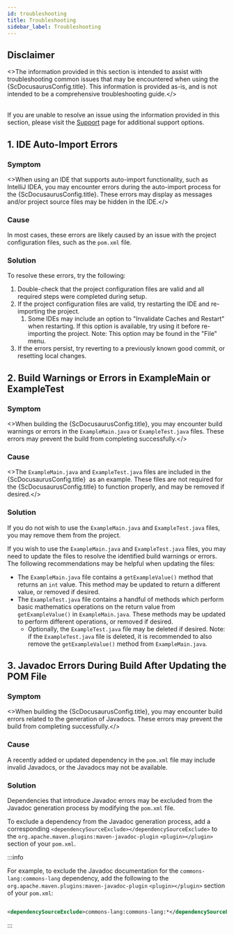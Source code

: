 ```yaml
---
id: troubleshooting
title: Troubleshooting
sidebar_label: Troubleshooting
---
```



## Disclaimer

<>The information provided in this section is intended to assist with troubleshooting common issues
that may be encountered when using the {ScDocusaurusConfig.title}. This information is provided
as-is, and is not intended to be a comprehensive troubleshooting guide.</><br/><br/>

If you are unable to resolve an issue using the information provided in this section, please
visit the [Support](03-SUPPORT.mdx) page for additional support options.

## 1. IDE Auto-Import Errors

### Symptom

<>When using an IDE that supports auto-import functionality, such as IntelliJ IDEA, you may
encounter errors during the auto-import process for the {ScDocusaurusConfig.title}. These errors
may display as messages and/or project source files may be hidden in the IDE.</><br/>

### Cause

In most cases, these errors are likely caused by an issue with the project configuration files,
such as the `pom.xml` file.

### Solution

To resolve these errors, try the following:

1. Double-check that the project configuration files are valid and all required steps were completed
   during setup.
2. If the project configuration files are valid, try restarting the IDE and re-importing the
   project.
    1. Some IDEs may include an option to "Invalidate Caches and Restart" when restarting.
       If this option is available, try using it before re-importing the project. Note: This option
       may be found in the "File" menu.
3. If the errors persist, try reverting to a previously known good commit, or resetting local
   changes.

## 2. Build Warnings or Errors in ExampleMain or ExampleTest

### Symptom

<>When building the {ScDocusaurusConfig.title}, you may encounter build warnings or errors in the
`ExampleMain.java` or `ExampleTest.java` files. These errors may prevent the build from
completing successfully.</><br/>

### Cause

<>The `ExampleMain.java` and `ExampleTest.java` files are included in the {ScDocusaurusConfig.title}
&nbsp;as an example. These files are not required for the {ScDocusaurusConfig.title} to function
properly, and may be removed if desired.</><br/>

### Solution

If you do not wish to use the `ExampleMain.java` and `ExampleTest.java` files, you may remove them
from the project.

If you wish to use the `ExampleMain.java` and `ExampleTest.java` files, you may need to update the
files to resolve the identified build warnings or errors. The following recommendations may be
helpful when updating the files:

- The `ExampleMain.java` file contains a `getExampleValue()` method that returns an `int` value.
  This method may be updated to return a different value, or removed if desired.
- The `ExampleTest.java` file contains a handful of methods which perform basic mathematics
  operations on the return value from `getExampleValue()` in `ExampleMain.java`.
  These methods may be updated to perform different operations, or removed if desired.
    - Optionally, the `ExampleTest.java` file may be deleted if desired. Note: if the
      `ExampleTest.java` file is deleted, it is recommended to also remove the `getExampleValue()`
      method from `ExampleMain.java`.

## 3. Javadoc Errors During Build After Updating the POM File

### Symptom

<>When building the {ScDocusaurusConfig.title}, you may encounter build errors related to the
generation of Javadocs. These errors may prevent the build from completing successfully.</><br/>

### Cause

A recently added or updated dependency in the `pom.xml` file may include invalid Javadocs, or the
Javadocs may not be available.

### Solution

Dependencies that introduce Javadoc errors may be excluded from the Javadoc generation process by
modifying the `pom.xml` file.

To exclude a dependency from the Javadoc generation process, add a
corresponding `<dependencySourceExclude></dependencySourceExclude>` to
the `org.apache.maven.plugins:maven-javadoc-plugin` `<plugin></plugin>` section of your `pom.xml`.

:::info

For example, to exclude the Javadoc documentation for the `commons-lang:commons-lang` dependency,
add the following to
the `org.apache.maven.plugins:maven-javadoc-plugin` `<plugin></plugin>` section of your `pom.xml`:

```xml

<dependencySourceExclude>commons-lang:commons-lang:*</dependencySourceExclude>
```

:::